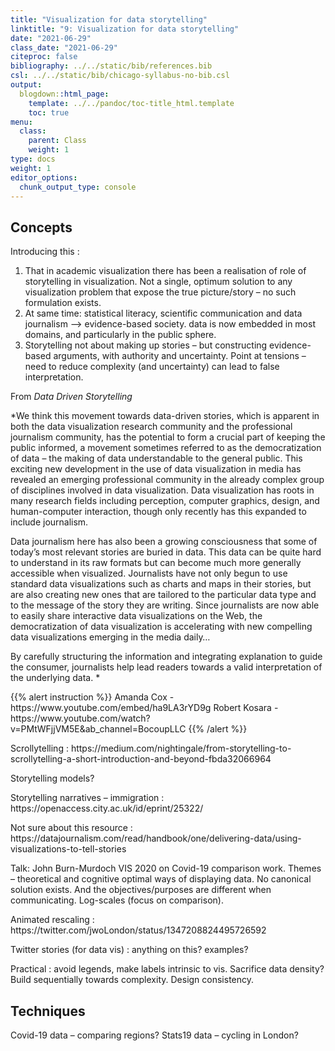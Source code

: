 ```yaml
---
title: "Visualization for data storytelling"
linktitle: "9: Visualization for data storytelling"
date: "2021-06-29"
class_date: "2021-06-29"
citeproc: false
bibliography: ../../static/bib/references.bib
csl: ../../static/bib/chicago-syllabus-no-bib.csl
output:
  blogdown::html_page:
    template: ../../pandoc/toc-title_html.template
    toc: true
menu:
  class:
    parent: Class
    weight: 1
type: docs
weight: 1
editor_options:
  chunk_output_type: console
---
```


## Concepts


Introducing this :

1. That in academic visualization there has been a realisation of role of storytelling in visualization. Not a single, optimum solution to any visualization problem that expose the true picture/story -- no such formulation exists.
2. At same time: statistical literacy, scientific communication and data journalism --> evidence-based society. data is now embedded in most domains, and particularly in the public sphere.
3. Storytelling not about making up stories -- but constructing evidence-based arguments, with authority and uncertainty. Point at tensions -- need to reduce complexity (and uncertainty) can lead to false interpretation.


From _Data Driven Storytelling_

*We think this movement towards data-driven stories, which is apparent in both the data visualization research community and the professional journalism community, has the potential to form a crucial part of keeping the public informed, a movement sometimes referred to as the democratization of data – the making of data understandable to the general public. This exciting new development in the use of data visualization in media has revealed an emerging professional community in the already complex group of disciplines involved in data visualization. Data visualization has roots in many research fields including perception, computer graphics, design, and human-computer interaction, though only recently has this expanded to include journalism.

Data journalism
here has also been a growing consciousness that some of today’s most relevant stories are buried in data. This data can be quite hard to understand in its raw formats but can become much more generally accessible when visualized. Journalists have not only begun to use standard data visualizations such as charts and maps in their stories, but are also creating new ones that are tailored to the particular data type and to the message of the story they are writing. Since journalists are now able to easily share interactive data visualizations on the Web, the democratization of data visualization is accelerating with new compelling data visualizations emerging in the media daily...

By carefully structuring the information and integrating explanation to guide the consumer, journalists help lead readers towards a valid interpretation of the underlying data.
*


{{% alert instruction %}}
Amanda Cox - https://www.youtube.com/embed/ha9LA3rYD9g
Robert Kosara - https://www.youtube.com/watch?v=PMtWFjjVM5E&ab_channel=BocoupLLC
{{% /alert %}}


Scrollytelling : https://medium.com/nightingale/from-storytelling-to-scrollytelling-a-short-introduction-and-beyond-fbda32066964

Storytelling models?

Storytelling narratives -- immigration : https://openaccess.city.ac.uk/id/eprint/25322/

Not sure about this resource : https://datajournalism.com/read/handbook/one/delivering-data/using-visualizations-to-tell-stories

Talk: John Burn-Murdoch VIS 2020 on Covid-19 comparison work. Themes -- theoretical and cognitive optimal ways of displaying data. No canonical solution exists. And the objectives/purposes are different when communicating. Log-scales (focus on comparison).

Animated rescaling : https://twitter.com/jwoLondon/status/1347208824495726592

Twitter stories (for data vis) : anything on this? examples?

Practical : avoid legends, make labels intrinsic to vis. Sacrifice data density? Build sequentially towards complexity. Design consistency.

## Techniques

Covid-19 data -- comparing regions?
Stats19 data -- cycling in London?


<!-- Concerns around the _reproducibility crisis_ are not simply a function of transparency in methodology and research design. Rather, they relate to a culture and incentive structure whereby scientific claims are conferred with authority when reported within the (slightly backwards) logic of Null Hypothesis Significance Testing (NHST) and _p-values_. We will cover a little on this in session 7 and 8, but for an accessible read on the phenomenon of _p-hacking_ (with interactive graphic) see [this article](https://fivethirtyeight.com/features/science-isnt-broken/#part1) from the excellent [FiveThirtyEight](http://fivethirtyeight.com) website. Again, the upshot of all this introspection is a rethinking of the way in which Statistics is taught in schools and universities, with greater emphasis on understanding through computational approaches rather than traditional equations, formulas and probability tables. Where does `R` fit within this? Simply put: `R` is far better placed than traditional software tools and point-and-click paradigms for supporting computational approaches to statistics -- with a set of methods and libraries for performing simulations and permutation-based tests. -->
